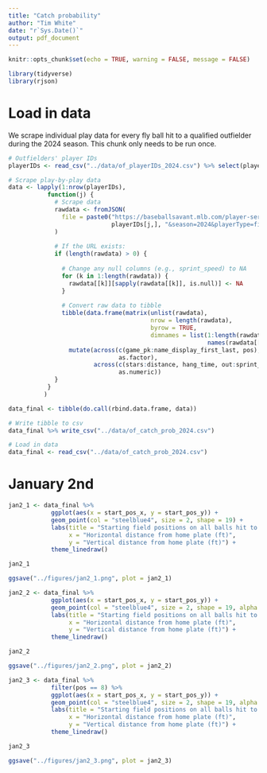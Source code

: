 ```yaml
---
title: "Catch probability"
author: "Tim White"
date: "r`Sys.Date()`"
output: pdf_document
---
```


```r
knitr::opts_chunk$set(echo = TRUE, warning = FALSE, message = FALSE)
```


```r
library(tidyverse)
library(rjson)
```



# Load in data

We scrape individual play data for every fly ball hit to a qualified outfielder during the 2024 season. This chunk only needs to be run once.
```r
# Outfielders' player IDs
playerIDs <- read_csv("../data/of_playerIDs_2024.csv") %>% select(player_id)

# Scrape play-by-play data
data <- lapply(1:nrow(playerIDs),
           function(j) {
             # Scrape data
             rawdata <- fromJSON(
               file = paste0("https://baseballsavant.mlb.com/player-services/range?playerId=",
                             playerIDs[j,], "&season=2024&playerType=fielder"), simplify = TRUE
             )
             
             # If the URL exists:
             if (length(rawdata) > 0) {
               
               # Change any null columns (e.g., sprint_speed) to NA
               for (k in 1:length(rawdata)) {
                 rawdata[[k]][sapply(rawdata[[k]], is.null)] <- NA
               }
               
               # Convert raw data to tibble
               tibble(data.frame(matrix(unlist(rawdata),
                                        nrow = length(rawdata), 
                                        byrow = TRUE,
                                        dimnames = list(1:length(rawdata),
                                                        names(rawdata[[1]]))))) %>%
                 mutate(across(c(game_pk:name_display_first_last, pos),
                               as.factor),
                        across(c(stars:distance, hang_time, out:sprint_speed),
                               as.numeric))
             }
           }
          )

data_final <- tibble(do.call(rbind.data.frame, data))

# Write tibble to csv
data_final %>% write_csv("../data/of_catch_prob_2024.csv")
```

```r
# Load in data
data_final <- read_csv("../data/of_catch_prob_2024.csv")
```


# January 2nd

```r
jan2_1 <- data_final %>%
            ggplot(aes(x = start_pos_x, y = start_pos_y)) +
            geom_point(col = "steelblue4", size = 2, shape = 19) +
            labs(title = "Starting field positions on all balls hit to qualified CFs in 2024",
                 x = "Horizontal distance from home plate (ft)",
                 y = "Vertical distance from home plate (ft)") +
            theme_linedraw()

jan2_1

ggsave("../figures/jan2_1.png", plot = jan2_1)
```

```r
jan2_2 <- data_final %>%
            ggplot(aes(x = start_pos_x, y = start_pos_y)) +
            geom_point(col = "steelblue4", size = 2, shape = 19, alpha = 0.025) +
            labs(title = "Starting field positions on all balls hit to qualified OFs in 2024",
                 x = "Horizontal distance from home plate (ft)",
                 y = "Vertical distance from home plate (ft)") +
            theme_linedraw()

jan2_2

ggsave("../figures/jan2_2.png", plot = jan2_2)
```

```r
jan2_3 <- data_final %>%
            filter(pos == 8) %>%
            ggplot(aes(x = start_pos_x, y = start_pos_y)) +
            geom_point(col = "steelblue4", size = 2, shape = 19, alpha = 0.05) +
            labs(title = "Starting field positions on all balls hit to qualified CFs in 2024",
                 x = "Horizontal distance from home plate (ft)",
                 y = "Vertical distance from home plate (ft)") +
            theme_linedraw()

jan2_3

ggsave("../figures/jan2_3.png", plot = jan2_3)
```








